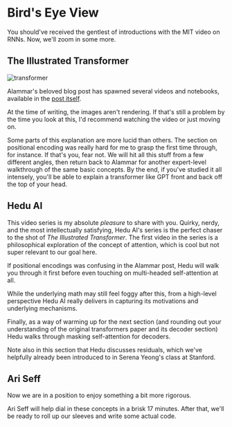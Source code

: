 
# Bird's Eye View

You should've received the gentlest of introductions with the MIT video on RNNs. Now, we'll zoom in some more.

## The Illustrated Transformer

![transformer](./tran.png)

Alammar's beloved blog post has spawned several videos and notebooks, available in the [post itself](https://jalammar.github.io/illustrated-transformer/).

At the time of writing, the images aren't rendering. If that's still a problem by the time you look at this, I'd recommend watching the video or just moving on.

Some parts of this explanation are more lucid than others. The section on positional encoding was really hard for me to grasp the first time through, for instance. If that's you, fear not. We will hit all this stuff from a few different angles, then return back to Alammar for another expert-level walkthrough of the same basic concepts. By the end, if you've studied it all intensely, you'll be able to explain a transformer like GPT front and back off the top of your head.

## Hedu AI

This video series is my absolute _pleasure_ to share with you. Quirky, nerdy, and the most intellectually satisfying, Hedu AI's series is the perfect chaser to the shot of _The Illustrated Transformer_. The first video in the series is a philosophical exploration of the concept of attention, which is cool but not super relevant to our goal here.

If positional encodings was confusing in the Alammar post, Hedu will walk you through it first before even touching on multi-headed self-attention at all.

<YouTubeVid id="dichIcUZfOw" />

While the underlying math may still feel foggy after this, from a high-level perspective Hedu AI really delivers in capturing its motivations and underlying mechanisms.

<YouTubeVid id="mMa2PmYJlCo" />

Finally, as a way of warming up for the next section (and rounding out your understanding of the original transformers paper and its decoder section) Hedu walks through masking self-attention for decoders.

<Callout>
  Note also in this section that Hedu discusses residuals, which we've helpfully
  already been introduced to in Serena Yeong's class at Stanford.
</Callout>

<YouTubeVid id="gJ9kaJsE78k" />

## Ari Seff

Now we are in a position to enjoy something a bit more rigorous.

<YouTubeVid id="XSSTuhyAmnI" />

Ari Seff will help dial in these concepts in a brisk 17 minutes. After that, we'll be ready to roll up our sleeves and write some actual code.
